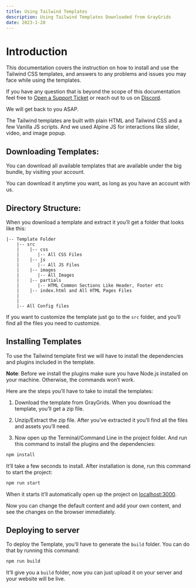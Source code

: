 ```yaml
---
title: Using Tailwind Templates
description: Using Tailwind Templates Downloaded from GrayGrids
date: 2023-1-20
---
```


# Introduction

This documentation covers the instruction on how to install and use the Tailwind CSS templates, and answers to any problems and issues you may face while using the templates.

If you have any question that is beyond the scope of this documentation feel free to [Open a Support Ticket](https://uideck.com/support/) or reach out to us on [Discord](https://pimjo.com/discord).

We will get back to you ASAP.

The Tailwind templates are built with plain HTML and Tailwind CSS and a few Vanilla JS scripts. And we used Alpine JS for interactions like slider, video, and image popup.

## Downloading Templates:

You can download all available templates that are available under the big bundle, by visiting your account.

You can download it anytime you want, as long as you have an account with us.

## Directory Structure:

When you download a template and extract it you’ll get a folder that looks like this:

```
|-- Template Folder
    |-- src
    |    |-- css
    |       |-- All CSS Files
    |    |-- js
    |       |-- All JS Files
    |    |-- images
    |       |-- All Images
    |    |-- partials
    |       |-- HTML Common Sections Like Header, Footer etc
    |    |-- index.html and All HTML Pages Files
    |
    |
    |-- All Config files
```

If you want to customize the template just go to the `src` folder, and you’ll find all the files you need to customize.

## Installing Templates

To use the Tailwind template first we will have to install the dependencies and plugins included in the template.

**Note**: Before we install the plugins make sure you have Node.js installed on your machine. Otherwise, the commands won’t work.

Here are the steps you’ll have to take to install the templates:

1. Download the template from GrayGrids. When you download the template, you’ll get a zip file.

2. Unzip/Extract the zip file. After you’ve extracted it you’ll find all the files and assets you’ll need.

3. Now open up the Terminal/Command Line in the project folder. And run this command to install the plugins and the dependencies:

```sh
npm install
```

It’ll take a few seconds to install. After installation is done, run this command to start the project:

```sh
npm run start
```

When it starts it’ll automatically open up the project on [localhost:3000](http://localhost:3000).

Now you can change the default content and add your own content, and see the changes on the browser immediately.

## Deploying to server

To deploy the Template, you’ll have to generate the `build` folder. You can do that by running this command:

```sh
npm run build
```

It’ll give you a `build` folder, now you can just upload it on your server and your website will be live.
